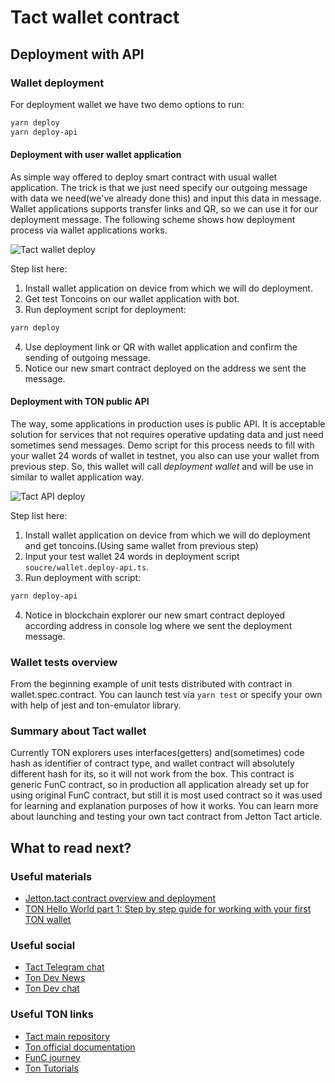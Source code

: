 # Tact wallet contract
## Deployment with API


### Wallet deployment

For deployment wallet we have two demo options to run:

```bash
yarn deploy
yarn deploy-api
```

#### Deployment with user wallet application

As simple way offered to deploy smart contract with usual wallet application. The trick is that we just need specify our outgoing message with data we need(we've already done this) and input this data in message.
Wallet applications supports transfer links and QR, so we can use it for our deployment message.
The following scheme shows how deployment process via wallet applications works.

![Tact wallet deploy](public/tact-wallet/tact-deployment-1.png)

Step list here:
1. Install wallet application on device from which we will do deployment.
2. Get test Toncoins on our wallet application with bot.
3. Run deployment script for deployment:
```bash
yarn deploy
```
4. Use deployment link or QR with wallet application and confirm the sending of outgoing message.
5. Notice our new smart contract deployed on the address we sent the message.

#### Deployment with TON public API 

The way, some applications in production uses is public API. It is acceptable solution for services that not requires operative updating data and just need sometimes send messages.
Demo script for this process needs to fill with your wallet 24 words of wallet in testnet, you also can use your wallet from previous step.
So, this wallet will call _deployment wallet_ and will be use in similar to wallet application way.

![Tact API deploy](public/tact-wallet/tact-deployment-2.png)

Step list here:
1. Install wallet application on device from which we will do deployment and get toncoins.(Using same wallet from previous step)
2. Input your test wallet 24 words in deployment script `soucre/wallet.deploy-api.ts`.
3. Run deployment with script:
```bash
yarn deploy-api
```
4. Notice in blockchain explorer our new smart contract deployed according address in console log where we sent the deployment message.

### Wallet tests overview

From the beginning example of unit tests distributed with contract in wallet.spec.contract.
You can launch test via `yarn test` or specify your own with help of jest and ton-emulator library.


### Summary about Tact wallet

Currently TON explorers uses interfaces(getters) and(sometimes) code hash as identifier of contract type, and wallet contract will absolutely different hash for its, so it will not work from the box.
This contract is generic FunC contract, so in production all application already set up for using original FunC contract, but still it is most used contract so it was used for learning and explanation purposes of how it works.
You can learn more about launching and testing your own tact contract from Jetton Tact article.

## What to read next?

### Useful materials
* [Jetton.tact contract overview and deployment](../jetton)
* [TON Hello World part 1: Step by step guide for working with your first TON wallet](https://ton-community.github.io/tutorials/01-wallet/)

### Useful social
* [Tact Telegram chat](https://t.me/tactlang)
* [Ton Dev News](https://t.me/tondevnews)
* [Ton Dev chat](https://t.me/tondev_eng)

### Useful TON links
* [Tact main repository](https://github.com/ton-core/tact)
* [Ton official documentation](https://ton.org/docs/)
* [FunC journey](https://blog.ton.org/func-journey)
* [Ton Tutorials](https://ton-community.github.io/tutorials/01-wallet/)